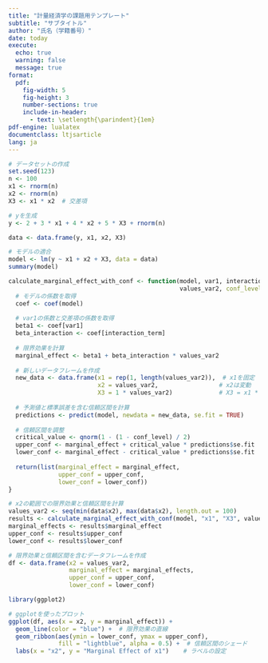 ```yaml
---
title: "計量経済学の課題用テンプレート"
subtitle: "サブタイトル"
author: "氏名（学籍番号）"
date: today
execute: 
  echo: true
  warning: false
  message: true
format: 
  pdf:
    fig-width: 5
    fig-height: 3
    number-sections: true
    include-in-header:
      - text: \setlength{\parindent}{1em}
pdf-engine: lualatex
documentclass: ltjsarticle 
lang: ja
---
```




```r
# データセットの作成
set.seed(123)
n <- 100
x1 <- rnorm(n)
x2 <- rnorm(n)
X3 <- x1 * x2  # 交差項

# yを生成
y <- 2 + 3 * x1 + 4 * x2 + 5 * X3 + rnorm(n)

data <- data.frame(y, x1, x2, X3)

# モデルの適合
model <- lm(y ~ x1 + x2 + X3, data = data)
summary(model)


```



```r
calculate_marginal_effect_with_conf <- function(model, var1, interaction_term, 
                                                values_var2, conf_level = 0.95){
  # モデルの係数を取得
  coef <- coef(model)
  
  # var1の係数と交差項の係数を取得
  beta1 <- coef[var1]
  beta_interaction <- coef[interaction_term]
  
  # 限界効果を計算
  marginal_effect <- beta1 + beta_interaction * values_var2
  
  # 新しいデータフレームを作成
  new_data <- data.frame(x1 = rep(1, length(values_var2)),  # x1を固定
                         x2 = values_var2,                 # x2は変動
                         X3 = 1 * values_var2)             # X3 = x1 * x2
  
  # 予測値と標準誤差を含む信頼区間を計算
  predictions <- predict(model, newdata = new_data, se.fit = TRUE)
  
  # 信頼区間を調整
  critical_value <- qnorm(1 - (1 - conf_level) / 2)
  upper_conf <- marginal_effect + critical_value * predictions$se.fit
  lower_conf <- marginal_effect - critical_value * predictions$se.fit
  
  return(list(marginal_effect = marginal_effect, 
              upper_conf = upper_conf, 
              lower_conf = lower_conf))
}

# x2の範囲での限界効果と信頼区間を計算
values_var2 <- seq(min(data$x2), max(data$x2), length.out = 100)
results <- calculate_marginal_effect_with_conf(model, "x1", "X3", values_var2)
marginal_effects <- results$marginal_effect
upper_conf <- results$upper_conf
lower_conf <- results$lower_conf

# 限界効果と信頼区間を含むデータフレームを作成
df <- data.frame(x2 = values_var2,
                 marginal_effect = marginal_effects,
                 upper_conf = upper_conf,
                 lower_conf = lower_conf)

```



```r
library(ggplot2)

# ggplotを使ったプロット
ggplot(df, aes(x = x2, y = marginal_effect)) +
  geom_line(color = "blue") +  # 限界効果の直線
  geom_ribbon(aes(ymin = lower_conf, ymax = upper_conf), 
              fill = "lightblue", alpha = 0.5) +  # 信頼区間のシェード
  labs(x = "x2", y = "Marginal Effect of x1")    # ラベルの設定
```

